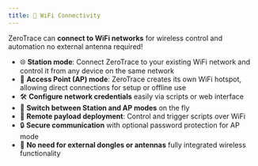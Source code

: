 ```yaml
---
title: 📶 WiFi Connectivity
---
```


ZeroTrace can **connect to WiFi networks** for wireless control and automation no external antenna required!
- 🌐 **Station mode**: Connect ZeroTrace to your existing WiFi network and control it from any device on the same network
- 📡 **Access Point (AP) mode**: ZeroTrace creates its own WiFi hotspot, allowing direct connections for setup or offline use
- 🛠️ **Configure network credentials** easily via scripts or web interface
- 🔄 **Switch between Station and AP modes** on the fly
- 📲 **Remote payload deployment**: Control and trigger scripts over WiFi
- 🔒 **Secure communication** with optional password protection for AP mode
- 🚫 **No need for external dongles or antennas** fully integrated wireless functionality